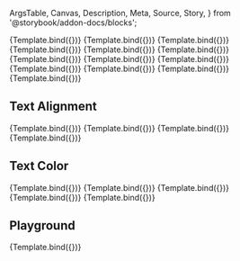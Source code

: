 <!-- @prettier -->

  ArgsTable,
  Canvas,
  Description,
  Meta,
  Source,
  Story,
} from '@storybook/addon-docs/blocks';


<Meta
  argTypes={argTypes}
  component={Typography}
  parameters={{}}
  title="Atoms/Typography"
/>

<Description of={Typography} />

<Canvas>
  <Story
    args={{
      children: 'Heading 1',
      variant: 'h1',
    }}
    name="Heading 1"
  >
    {Template.bind({})}
  </Story>
</Canvas>

<Canvas>
  <Story
    args={{
      children: 'Heading 2',
      variant: 'h2',
    }}
    name="Heading 2"
  >
    {Template.bind({})}
  </Story>
</Canvas>

<Canvas>
  <Story
    args={{
      children: 'Heading 3',
      variant: 'h3',
    }}
    name="Heading 3"
  >
    {Template.bind({})}
  </Story>
</Canvas>

<Canvas>
  <Story
    args={{
      children: 'Heading 4',
      variant: 'h4',
    }}
    name="Heading 4"
  >
    {Template.bind({})}
  </Story>
</Canvas>

<Canvas>
  <Story
    args={{
      children: 'Heading 5',
      variant: 'h5',
    }}
    name="Heading 5"
  >
    {Template.bind({})}
  </Story>
</Canvas>

<Canvas>
  <Story
    args={{
      children: 'Heading 6',
      variant: 'h6',
    }}
    name="Heading 6"
  >
    {Template.bind({})}
  </Story>
</Canvas>

<Canvas>
  <Story
    args={{
      children: 'Subtitle 1',
      variant: 'subtitle1',
    }}
    name="Subtitle 1"
  >
    {Template.bind({})}
  </Story>
</Canvas>

<Canvas>
  <Story
    args={{
      children: 'Subtitle 2',
      variant: 'subtitle2',
    }}
    name="Subtitle 2"
  >
    {Template.bind({})}
  </Story>
</Canvas>

<Canvas>
  <Story
    args={{
      children: 'Body 1',
      variant: 'body1',
    }}
    name="Body 1"
  >
    {Template.bind({})}
  </Story>
</Canvas>

<Canvas>
  <Story
    args={{
      children: 'Body 2',
      variant: 'body2',
    }}
    name="Body 2"
  >
    {Template.bind({})}
  </Story>
</Canvas>

<Canvas>
  <Story
    args={{
      children: 'Caption 2',
      variant: 'caption',
    }}
    name="Caption"
  >
    {Template.bind({})}
  </Story>
</Canvas>

<Canvas>
  <Story
    args={{
      children: 'Button',
      variant: 'button',
    }}
    name="Button"
  >
    {Template.bind({})}
  </Story>
</Canvas>

<Canvas>
  <Story
    args={{
      children: 'Overline',
      variant: 'overline',
    }}
    name="Overline"
  >
    {Template.bind({})}
  </Story>
</Canvas>

## Text Alignment

<Canvas>
  <Story
    args={{
      align: 'left',
      children: 'Left',
      variant: 'body1',
    }}
    name="Align: Left"
  >
    {Template.bind({})}
  </Story>
</Canvas>

<Canvas>
  <Story
    args={{
      align: 'center',
      children: 'Center',
      variant: 'body1',
    }}
    name="Align: Center"
  >
    {Template.bind({})}
  </Story>
</Canvas>

<Canvas>
  <Story
    args={{
      align: 'right',
      children: 'Right',
      variant: 'body1',
    }}
    name="Align: Right"
  >
    {Template.bind({})}
  </Story>
</Canvas>

<Canvas>
  <Story
    args={{
      align: 'justify',
      children:
        'Justify: Lorem ipsum dolor sit amet, consectetur adipiscing elit, sed do eiusmod tempor incididunt ut labore et dolore magna aliqua. Ut enim ad minim veniam, quis nostrud exercitation ullamco laboris nisi ut aliquip ex ea commodo consequat. Duis aute irure dolor in reprehenderit in voluptate velit esse cillum dolore eu fugiat nulla pariatur. Excepteur sint occaecat cupidatat non proident, sunt in culpa qui officia deserunt mollit anim id est laborum.',
      variant: 'body1',
    }}
    name="Align: Justify"
  >
    {Template.bind({})}
  </Story>
</Canvas>

## Text Color

<Canvas>
  <Story
    args={{
      color: 'primary',
      children: 'Primary',
      variant: 'body1',
    }}
    name="Color: Primary"
  >
    {Template.bind({})}
  </Story>
</Canvas>

<Canvas>
  <Story
    args={{
      color: 'textPrimary',
      children: 'Text Primary',
      variant: 'body1',
    }}
    name="Color: Text Primary"
  >
    {Template.bind({})}
  </Story>
</Canvas>

<Canvas>
  <Story
    args={{
      color: 'secondary',
      children: 'Secondary',
      variant: 'body1',
    }}
    name="Color: Secondary"
  >
    {Template.bind({})}
  </Story>
</Canvas>

<Canvas>
  <Story
    args={{
      color: 'textSecondary',
      children: 'Text Secondary',
      variant: 'body1',
    }}
    name="Color: Text Secondary"
  >
    {Template.bind({})}
  </Story>
</Canvas>

<Canvas>
  <Story
    args={{
      color: 'error',
      children: 'Error',
      variant: 'body1',
    }}
    name="Color: Error"
  >
    {Template.bind({})}
  </Story>
</Canvas>

## Playground

<Canvas isColumn>
  <Source language="jsx" story="Playground" />
  <Story
    args={{
      children: 'Hello world',
      variant: 'body1',
    }}
    name="Playground"
  >
    {Template.bind({})}
  </Story>
  <ArgsTable story="Playground" />
</Canvas>
